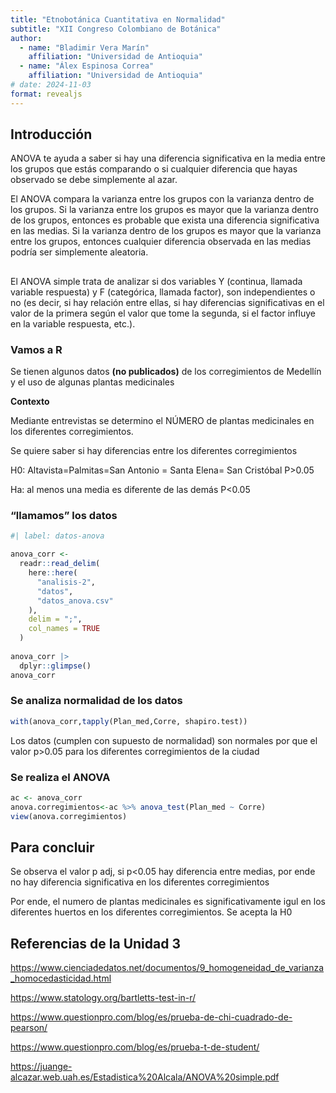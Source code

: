 ```yaml
---
title: "Etnobotánica Cuantitativa en Normalidad"
subtitle: "XII Congreso Colombiano de Botánica"
author:
  - name: "Bladimir Vera Marín"
    affiliation: "Universidad de Antioquia"
  - name: "Álex Espinosa Correa"
    affiliation: "Universidad de Antioquia"
# date: 2024-11-03
format: revealjs
---
```


## Introducción

ANOVA te ayuda a saber si hay una diferencia significativa en la media entre los grupos que estás comparando o si cualquier diferencia que hayas observado se debe simplemente al azar.

El ANOVA compara la varianza entre los grupos con la varianza dentro de los grupos. Si la varianza entre los grupos es mayor que la varianza dentro de los grupos, entonces es probable que exista una diferencia significativa en las medias. Si la varianza dentro de los grupos es mayor que la varianza entre los grupos, entonces cualquier diferencia observada en las medias podría ser simplemente aleatoria.

## 

El ANOVA simple trata de analizar si dos variables Y (continua, llamada variable respuesta) y F (categórica, llamada factor), son independientes o no (es decir, si hay relación entre ellas, si hay diferencias significativas en el valor de la primera según el valor que tome la segunda, si el factor influye en la variable respuesta, etc.).

### Vamos a R

Se tienen algunos datos **(no publicados)** de los corregimientos de Medellín y el uso de algunas plantas medicinales

**Contexto**

Mediante entrevistas se determino el NÚMERO de plantas medicinales en los diferentes corregimientos.

Se quiere saber si hay diferencias entre los diferentes corregimientos

H0: Altavista=Palmitas=San Antonio = Santa Elena= San Cristóbal P\>0.05

Ha: al menos una media es diferente de las demás P\<0.05

### "llamamos" los datos

```r
#| label: datos-anova

anova_corr <-
  readr::read_delim(
    here::here(
      "analisis-2",
      "datos",
      "datos_anova.csv"
    ),
    delim = ";",
    col_names = TRUE
  )
    
anova_corr |>
  dplyr::glimpse()
anova_corr
```

### Se analiza normalidad de los datos

```r
with(anova_corr,tapply(Plan_med,Corre, shapiro.test))

```

Los datos (cumplen con supuesto de normalidad) son normales por que el valor p\>0.05 para los diferentes corregimientos de la ciudad

### Se realiza el ANOVA

```r
ac <- anova_corr
anova.corregimientos<-ac %>% anova_test(Plan_med ~ Corre)
view(anova.corregimientos)
```

## Para concluir

Se observa el valor p adj, si p\<0.05 hay diferencia entre medias, por ende no hay diferencia significativa en los diferentes corregimientos

Por ende, el numero de plantas medicinales es significativamente igul en los diferentes huertos en los diferentes corregimientos. Se acepta la H0

## Referencias de la Unidad 3 

<https://www.cienciadedatos.net/documentos/9_homogeneidad_de_varianza_homocedasticidad.html>

<https://www.statology.org/bartletts-test-in-r/>

<https://www.questionpro.com/blog/es/prueba-de-chi-cuadrado-de-pearson/>

<https://www.questionpro.com/blog/es/prueba-t-de-student/>

<https://juange-alcazar.web.uah.es/Estadistica%20Alcala/ANOVA%20simple.pdf>
